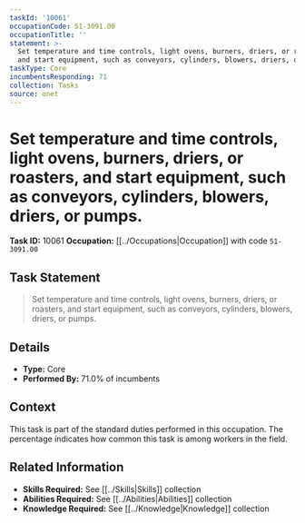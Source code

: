 ```yaml
---
taskId: '10061'
occupationCode: 51-3091.00
occupationTitle: ''
statement: >-
  Set temperature and time controls, light ovens, burners, driers, or roasters,
  and start equipment, such as conveyors, cylinders, blowers, driers, or pumps.
taskType: Core
incumbentsResponding: 71
collection: Tasks
source: onet
---
```

# Set temperature and time controls, light ovens, burners, driers, or roasters, and start equipment, such as conveyors, cylinders, blowers, driers, or pumps.

**Task ID:** 10061
**Occupation:** [[../Occupations|Occupation]] with code `51-3091.00`

## Task Statement

> Set temperature and time controls, light ovens, burners, driers, or roasters, and start equipment, such as conveyors, cylinders, blowers, driers, or pumps.

## Details

- **Type:** Core
- **Performed By:** 71.0% of incumbents

## Context

This task is part of the standard duties performed in this occupation. The percentage indicates how common this task is among workers in the field.

## Related Information

- **Skills Required:** See [[../Skills|Skills]] collection
- **Abilities Required:** See [[../Abilities|Abilities]] collection
- **Knowledge Required:** See [[../Knowledge|Knowledge]] collection
